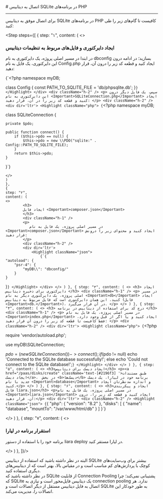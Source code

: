 

<Layout>
<Head>
<title>مستندات اتصال به دیتابیس SQLite در PHP - لیارا</title>
<meta property="og:title" content="مستندات خدمات رایانش ابری لیارا" />
<meta property="og:description" content="مستندات مربوط به اتصال به دیتابیس SQLite در پلتفرم PHP در لیارا"  />
<meta property="og:image" content="https://files.liara.ir/liara/logos/liara-poster.jpg" />
</Head>
# اتصال به دیتابیس SQLite در برنامه‌های PHP
<hr className="mb-2" />

<p> برای اتصال موفق به دیتابیس SQLite در برنامه‌های PHP کافیست تا گام‌های زیر را طی کنید: </p>
<div className="h-2" />

<Step  steps={[
    {
    step: "۱",
    content: (
    <>
            <h3>ایجاد دایرکتوری و فایل‌های مربوط به تنظیمات دیتابیس</h3>
            <p>
                در ابتدا در مسیر اصلی پروژه، یک دایرکتوری به نام <Important>dbconfig</Important> بسازید؛ در 
                ادامه درون این دایرکتوری، یک فایل به نام <Important>Config.php</Important> ایجاد کنید و قطعه کد زیر را درون آن، قرار دهید:
            </p>
            <div className="h-2" />
            <div dir='ltr'>
                <Highlight className="php">
                    {`<?php
namespace myDB;

class Config {
    const PATH_TO_SQLITE_FILE = 'db/phpsqlite.db';
}`}
                </Highlight>
            </div>
            <div className="h-2" />
            <p>
                سپس، یک فایل دیگر درون این دایرکتوری به نام <Important>SQLiteConnection.php</Important> ایجاد کنید و قطعه کد زیر را در آن، قرار دهید:
            </p>
            <div className="h-2" />
            <div dir='ltr'>
                <Highlight className="php">
                    {`<?php
namespace myDB;

class SQLiteConnection {

    private $pdo;

    public function connect() {
        if ($this->pdo == null) {
            $this->pdo = new \\PDO("sqlite:" . Config::PATH_TO_SQLITE_FILE);
        }
        return $this->pdo;
    }
}`}
                </Highlight>
            </div>
            <div className="h-2" />

    </>
    )
    },
    {
    step: "۲",
    content: (
    <>
            <h3>
            ایجاد فایل <Important>composer.json</Important>
            </h3>
            <div className="h-1" />
            <p>
               در مسیر اصلی پروژه، یک فایل به نام <Important>composer.json</Important> ایجاد کنید و محتوای زیر را درونش قرار دهید:
            </p>
            <div className="h-2" />
            <div dir='ltr'>
                <Highlight className="json">
                    {`{
    "autoload": {
        "psr-4": {
            "myDB\\": "dbconfig/"
        }
    }
}`}
                </Highlight>
            </div>
    </>
    )
    },
    {
    step: "۳",
    content: (
    <>
            <h3>
            ایجاد دایرکتوری برای ذخیره دیتابیس
            </h3>
            <div className="h-1" />
            <p>
               در مسیر اصلی پروژه، یک دایرکتوری دیگر به نام <Important>db</Important> ایجاد کنید. این همان دایرکتوری است که فایل مربوط به دیتابیس (فایل <Important>db.</Important>)، در آن قرار می‌گیرد.
            </p>
    </>
    )
    },
    {
    step: "۴",
    content: (
    <>
            <h3>
            درج کد برای استفاده از دیتابیس در برنامه
            </h3>
            <div className="h-1" />
            <p>
               در مسیر اصلی پروژه، یک فایل به نام <Important>index.php</Important> ایجاد کنید و یا اگر از قبل وجود دارد، فقط کافیست تا قطعه کد زیر را درون آن قرار دهید:
            </p>
            <div className="h-2" />
            <div dir='ltr'>
                <Highlight className="php">
                    {`<?php

require 'vendor/autoload.php';

use myDB\SQLiteConnection;

$pdo = (new SQLiteConnection())->connect();
if ($pdo != null)
    echo 'Connected to the SQLite database successfully!';
else
    echo 'Could not connect to the SQLite database!';`}
                </Highlight>
            </div>
    </>
    )
    },
    {
    step: "۵",
    content: (
    <>
        <h3>ایجاد دیسک برای دیتابیس</h3>
        <p><a href="/paas/disks/create" className='text-[#2196f3] '>طبق مستندات ایجاد دیسک</a>،  در بخش <b>دیسک‌ها</b> برنامه خود در لیارا، یک دیسک جدید با نام <Important>database</Important> و اندازه مدنظرتان ایجاد کنید.</p>
    </>
    )
    },
    {
    step: "۶",
    content: (
    <>
        <h3>ایجاد و پیکربندی فایل liara.json</h3>
        <p>در مسیر اصلی پروژه، یک فایل به نام <Important>liara.json</Important> ایجاد کنید و قطعه کد زیر را، درون آن، قرار دهید:</p>
        <div dir='ltr'>
        <div className="h-2" />
        <Highlight className="json">
        {`{
    "php": {
        "version": "8.2"
      },
    "disks": [
        {
            "name": "database",
            "mountTo": "/var/www/html/db"
        }
    ]
}`}
        </Highlight>
        </div>
    </>
    )
    },
    {
    step: "۷",
    content: (
    <>
        <h3>استقرار برنامه در لیارا</h3>
        <p>برنامه خود را با استفاده از دستور <Important>liara deploy</Important> در لیارا مستقر کنید.</p>
    </>
    )
    },
]}/>
    
<div className="h-4" />
البته در نظر داشته باشید که استفاده از دیتابیس SQLite بیشتر برای وب‌سایت‌های کوچک با پردازش‌های کم مناسب است و 
در مقیاس بالا، بهتر است که از دیتابیس‌های دیگری استفاده کنید.

<Section id="connection-pooling" title="استفاده از Connection Pooling" />
در نظر داشته باشید که SQLite از قابلیت Connection Pooling پشتیبانی نمی‌کند؛ چرا که SQLite یک دیتابیس فایل‌محور است و نیازی به connection pooling ندارد. هر اتصال به فایل دیتابیس مستقل از دیگر اتصالات است و SQLite به طور خودکار این اتصالات را، مدیریت می‌کند.


</Layout>